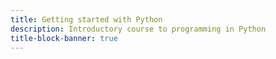 ```yaml
---
title: Getting started with Python
description: Introductory course to programming in Python
title-block-banner: true
---
```


